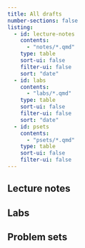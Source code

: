 ```yaml
---
title: All drafts
number-sections: false
listing: 
  - id: lecture-notes
    contents: 
      - "notes/*.qmd"
    type: table
    sort-ui: false
    filter-ui: false
    sort: "date"
  - id: labs
    contents: 
      - "labs/*.qmd"
    type: table
    sort-ui: false
    filter-ui: false
    sort: "date"
  - id: psets
    contents: 
      - "psets/*.qmd"
    type: table
    sort-ui: false
    filter-ui: false
---
```


## Lecture notes

:::{#lecture-notes}
:::

## Labs

:::{#labs}
:::

## Problem sets

:::{#psets}
:::